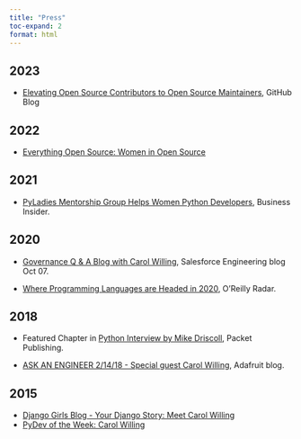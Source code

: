 ```yaml
---
title: "Press"
toc-expand: 2
format: html
---
```


## 2023

- [Elevating Open Source Contributors to Open Source Maintainers](https://github.blog/2023-06-01-elevating-open-source-contributors-to-open-source-maintainers/), GitHub Blog

## 2022

- [Everything Open Source: Women in Open Source](https://mesrenyamedogbe.hashnode.dev/women-in-open-source-edition-1)

## 2021

- [PyLadies Mentorship Group Helps Women Python Developers](https://www.businessinsider.com/pyladies-python-programming-language-software-developers-women-2021-3), Business Insider.

## 2020

- [Governance Q & A Blog with Carol Willing](https://engineering.salesforce.com/governance-q-a-blog-with-carol-willing-294f5135a767/), Salesforce Engineering blog Oct 07.

- [Where Programming Languages are Headed in 2020](https://www.oreilly.com/radar/where-programming-languages-are-headed-in-2020/), O'Reilly Radar.

## 2018

- Featured Chapter in [Python Interview by Mike Driscoll](https://subscription.packtpub.com/book/web-development/9781788399081/3/ch03/carol-willing), Packet Publishing.

- [ASK AN ENGINEER 2/14/18 - Special guest Carol Willing](https://blog.adafruit.com/2018/02/10/ask-an-engineer-2-14-18-special-guest-carol-willing-willingcarol-projectjupyter-askanengineer/), Adafruit blog.

## 2015

- [Django Girls Blog - Your Django Story: Meet Carol Willing](https://blog.djangogirls.org/post/107597215478/your-django-story-meet-carol-willing)
- [PyDev of the Week: Carol Willing](
https://www.blog.pythonlibrary.org/2015/10/12/pydev-of-the-week-carol-willing/)
